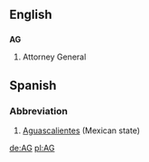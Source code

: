 ==English==
==={{initialism}}===
'''AG'''

#Attorney General


==Spanish==
===Abbreviation===
#[[Aguascalientes]] (Mexican state)

[[de:AG]]
[[pl:AG]]
